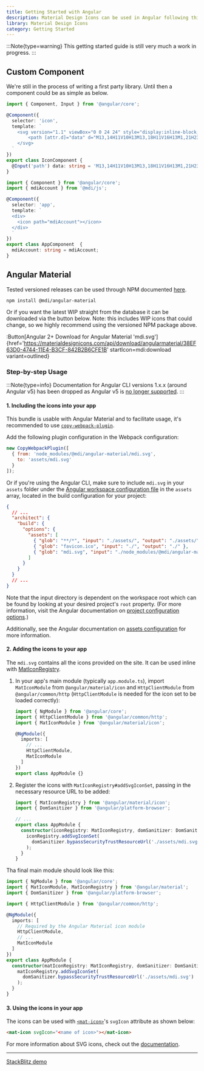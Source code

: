 ```yaml
---
title: Getting Started with Angular
description: Material Design Icons can be used in Angular following this guide.
library: Material Design Icons
category: Getting Started
---
```


:::Note{type=warning}
This getting started guide is still very much a work in progress.
:::

## Custom Component

We're still in the process of writing a first party library. Until then a component could be as simple as below.

```typescript
import { Component, Input } from '@angular/core';

@Component({
  selector: 'icon',
  template: `
    <svg version="1.1" viewBox="0 0 24 24" style="display:inline-block;width:1.5rem">
        <path [attr.d]="data" d="M13,14H11V10H13M13,18H11V16H13M1,21H23L12,2L1,21Z" />
    </svg>
  `
})
export class IconComponent {
  @Input('path') data: string = 'M13,14H11V10H13M13,18H11V16H13M1,21H23L12,2L1,21Z';
}
```

```typescript
import { Component } from '@angular/core';
import { mdiAccount } from '@mdi/js';

@Component({
  selector: 'app',
  template: `
  <div>
    <icon path="mdiAccount"></icon>
  </div>
  `
})
export class AppComponent  {
  mdiAccount: string = mdiAccount;
}
```

## Angular Material

Tested versioned releases can be used through NPM documented [here](https://www.npmjs.com/package/@mdi/angular-material).

```
npm install @mdi/angular-material
```

Or if you want the latest WIP straight from the database it can be downloaded via the button below. Note: this includes WIP icons that could change, so we highly recommend using the versioned NPM package above.

:Button[Angular 2+ Download for Angular Material 'mdi.svg']{href='https://materialdesignicons.com/api/download/angularmaterial/38EF63D0-4744-11E4-B3CF-842B2B6CFE1B' startIcon=mdi:download variant=outlined}

### Step-by-step Usage

:::Note{type=info}
Documentation for Angular CLI versions 1.x.x (around Angular v5) has been dropped as Angular v5 is [no longer supported](https://angular.io/guide/releases#support-policy-and-schedule).
:::

#### 1. Including the icons into your app

This bundle is usable with Angular Material and to facilitate usage, it's recommended to use
[`copy-webpack-plugin`](https://github.com/webpack-contrib/copy-webpack-plugin).

Add the following plugin configuration in the Webpack configuration:

```javascript
new CopyWebpackPlugin([
  { from: 'node_modules/@mdi/angular-material/mdi.svg',
    to: 'assets/mdi.svg'
  }
]);
```

Or if you're using the Angular CLI, make sure to include `mdi.svg` in your `assets`
folder under the [Angular workspace configuration file](https://angular.io/guide/workspace-config)
in the `assets` array, located in the build configuration for your project:

```json
{
  // ...
  "architect": {
    "build": {
      "options": {
        "assets": [
          { "glob": "**/*", "input": "./assets/", "output": "./assets/" },
          { "glob": "favicon.ico", "input": "./", "output": "./" },
          { "glob": "mdi.svg", "input": "./node_modules/@mdi/angular-material", "output": "./assets" }
        ]
      }
    }
  }
  // ...
}
```

Note that the input directory is dependent on the workspace root which can be found
by looking at your desired project's `root` property. (For more information, visit the
Angular documentation on [project configuration options](https://angular.io/guide/workspace-config#project-configuration-options).)

Additionally, see the Angular documentation on [assets configuration](https://angular.io/guide/workspace-config#assets-configuration)
for more information.

#### 2. Adding the icons to your app

The `mdi.svg` contains all the icons provided on the site. It can be used inline with
[MatIconRegistry](https://material.angular.io/components/icon/api#MatIconRegistry).

1. In your app's main module (typically `app.module.ts`), import `MatIconModule` from
`@angular/material/icon` and `HttpClientModule` from `@angular/common/http`
(`HttpClientModule` is needed for the icon set to be loaded correctly):

    ```typescript
    import { NgModule } from '@angular/core';
    import { HttpClientModule } from '@angular/common/http';
    import { MatIconModule } from '@angular/material/icon';

    @NgModule({
      imports: [
        // ...
        HttpClientModule,
        MatIconModule
      ]
    })
    export class AppModule {}
    ```

2. Register the icons with `MatIconRegistry#addSvgIconSet`, passing in the necessary
resource URL to be added:

    ```typescript
    import { MatIconRegistry } from '@angular/material/icon';
    import { DomSanitizer } from '@angular/platform-browser';

    // ...
    export class AppModule {
      constructor(iconRegistry: MatIconRegistry, domSanitizer: DomSanitizer) {
        iconRegistry.addSvgIconSet(
          domSanitizer.bypassSecurityTrustResourceUrl('./assets/mdi.svg')
        );
      }
    }
    ```

Tha final main module should look like this:

```typescript
import { NgModule } from '@angular/core';
import { MatIconModule, MatIconRegistry } from '@angular/material';
import { DomSanitizer } from '@angular/platform-browser';

import { HttpClientModule } from '@angular/common/http';

@NgModule({
  imports: [
    // Required by the Angular Material icon module
    HttpClientModule,
    // ...
    MatIconModule
  ]
})
export class AppModule {
  constructor(matIconRegistry: MatIconRegistry, domSanitizer: DomSanitizer){
    matIconRegistry.addSvgIconSet(
      domSanitizer.bypassSecurityTrustResourceUrl('./assets/mdi.svg')
    );
  }
}
```

#### 3. Using the icons in your app

The icons can be used with [`<mat-icon>`](https://material.angular.io/components/icon/api#MatIcon)'s
`svgIcon` attribute as shown below:

```html
<mat-icon svgIcon="<name of icon>"></mat-icon>
```

For more information about SVG icons, check out the [documentation](https://material.angular.io/components/icon/overview#svg-icons).

---

[StackBlitz demo](https://stackblitz.com/edit/mdi-material-example)